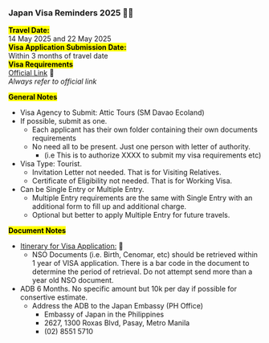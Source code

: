 


### Japan Visa Reminders 2025  🗻🏮

<mark>**Travel Date:**</mark>  
14 May 2025 and 22 May 2025  
<mark>**Visa Application Submission Date:**</mark>  
Within 3 months of travel date  
<mark>**Visa Requirements** </mark>  
[Official Link](https://www.ph.emb-japan.go.jp/itpr_en/00_000035.html) 🔗  
*Always refer to official link*

<mark>**General Notes**</mark>  
- Visa Agency to Submit: Attic Tours (SM Davao Ecoland)
- If possible, submit as one.
	- Each applicant has their own folder containing their own documents requirements
	- No need all to be present. Just one person with letter of authority.
    	- (i.e This is to authorize XXXX to submit my visa requirements etc)
- Visa Type: Tourist. 
	- Invitation Letter not needed. That is for Visiting Relatives.
	- Certificate of Eligibility not needed. That is for Working Visa.
- Can be Single Entry or Multiple Entry.
	- Multiple Entry requirements are the same with Single Entry with an additional form to fill up and additional charge. 
	- Optional but better to apply Multiple Entry for future travels.

<mark>**Document Notes**</mark>  
- [Itinerary for Visa Application:](files/itinerary_japan_may_2025.pdf)  🔗
	- NSO Documents (i.e. Birth, Cenomar, etc) should be retrieved within 1 year of VISA application. There is a bar code in the document to determine the period of retrieval. Do not attempt send more than a year old NSO document. 
- ADB 6 Months. No specific amount but 10k per day if possible for consertive estimate.
	- Address the ADB to the Japan Embassy (PH Office)
		- Embassy of Japan in the Philippines
		- 2627, 1300 Roxas Blvd, Pasay, Metro Manila
		- (02) 8551 5710









